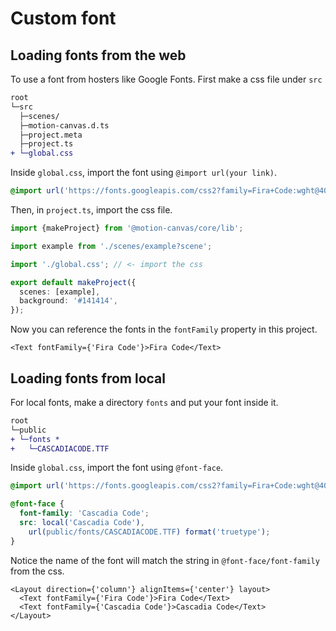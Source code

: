 # Custom font

## Loading fonts from the web

To use a font from hosters like Google Fonts. First make a css file under `src`

```diff
root
└─src
  ├─scenes/
  ├─motion-canvas.d.ts
  ├─project.meta
  ├─project.ts
+ └─global.css
```

Inside `global.css`, import the font using `@import url(your link)`.

```css
@import url('https://fonts.googleapis.com/css2?family=Fira+Code:wght@400;700&display=swap');
```

Then, in `project.ts`, import the css file.

```ts
import {makeProject} from '@motion-canvas/core/lib';

import example from './scenes/example?scene';

import './global.css'; // <- import the css

export default makeProject({
  scenes: [example],
  background: '#141414',
});
```

Now you can reference the fonts in the `fontFamily` property in this project.

```tsx
<Text fontFamily={'Fira Code'}>Fira Code</Text>
```

## Loading fonts from local

For local fonts, make a directory `fonts` and put your font inside it.

```diff
root
└─public
+ └─fonts *
+   └─CASCADIACODE.TTF
```

Inside `global.css`, import the font using `@font-face`.

```css
@import url('https://fonts.googleapis.com/css2?family=Fira+Code:wght@400;700&display=swap');

@font-face {
  font-family: 'Cascadia Code';
  src: local('Cascadia Code'),
    url(public/fonts/CASCADIACODE.TTF) format('truetype');
}
```

Notice the name of the font will match the string in `@font-face/font-family`
from the css.

```tsx
<Layout direction={'column'} alignItems={'center'} layout>
  <Text fontFamily={'Fira Code'}>Fira Code</Text>
  <Text fontFamily={'Cascadia Code'}>Cascadia Code</Text>
</Layout>
```
